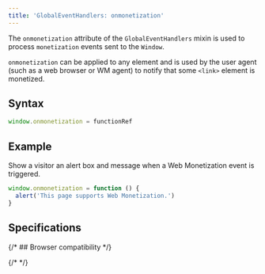 ```yaml
---
title: 'GlobalEventHandlers: onmonetization'
---
```



The `onmonetization` attribute of the <Tooltip content='Describes event handlers common to several interfaces like HTMLElement, Document, or Window' client:load><span>`GlobalEventHandlers`</span></Tooltip> mixin is used to process `monetization` events sent to the `Window`.

`onmonetization` can be applied to any element and is used by the user agent (such as a web browser or WM agent) to notify that some `<link>` element is monetized.

## Syntax

```js
window.onmonetization = functionRef
```

## Example

Show a visitor an alert box and message when a Web Monetization event is triggered.

```js
window.onmonetization = function () {
  alert('This page supports Web Monetization.')
}
```

## Specifications

<Specification anchor='onmonetization-event-handler' />

{/* ## Browser compatibility */}

{/* <BrowserCompat json={data} /> */}
